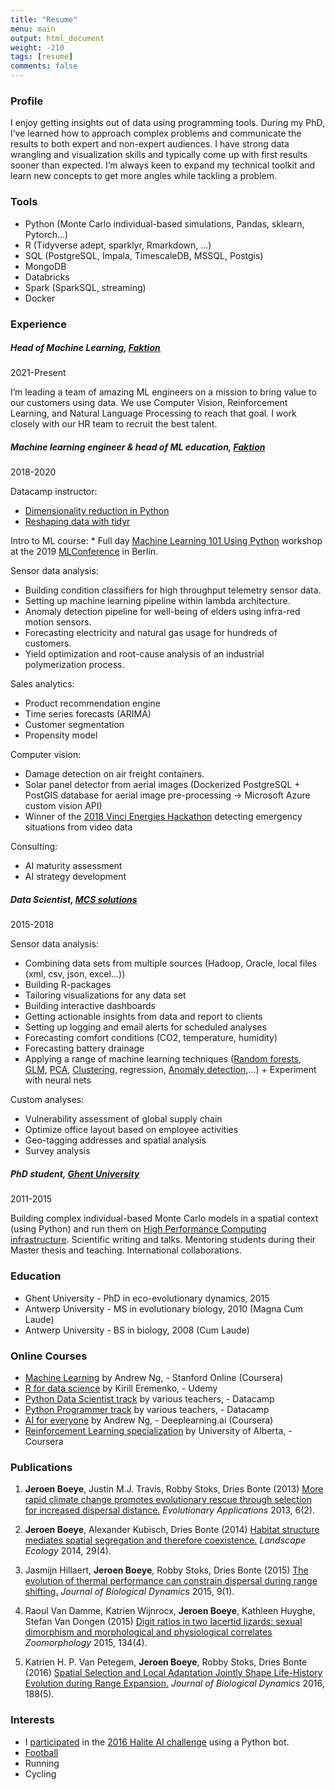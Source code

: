 ```yaml
---
title: "Resume"
menu: main
output: html_document
weight: -210
tags: [resume]
comments: false
---
```


### Profile

I enjoy getting insights out of data using programming tools. During my PhD, I've learned how to approach complex problems and communicate the results to both expert and non-expert audiences. I have strong data wrangling and visualization skills and typically come up with first results sooner than expected. I'm always keen to expand my technical toolkit and learn new concepts to get more angles while tackling a problem.


### Tools

* Python (Monte Carlo individual-based simulations, Pandas, sklearn, Pytorch...)
* R (Tidyverse adept, sparklyr, Rmarkdown, ...)
* SQL (PostgreSQL, Impala, TimescaleDB, MSSQL, Postgis)
* MongoDB
* Databricks
* Spark (SparkSQL, streaming)
* Docker

### Experience


##### Head of Machine Learning, [Faktion](https://www.faktion.com/)
2021-Present

I'm leading a team of amazing ML engineers on a mission to bring value to our customers using data. We use Computer Vision, Reinforcement Learning, and Natural Language Processing to reach that goal. I work closely with our HR team to recruit the best talent.

##### Machine learning engineer & head of ML education, [Faktion](https://www.faktion.com/)
2018-2020

Datacamp instructor:

* [Dimensionality reduction in Python](https://www.datacamp.com/courses/dimensionality-reduction-in-python)
* [Reshaping data with tidyr](https://www.datacamp.com/courses/reshaping-data-with-tidyr)

Intro to ML course:
* Full day [Machine Learning 101 Using Python](https://github.com/jeroenboeye/ml-tutorial) workshop at the 2019 [MLConference](https://mlconference.ai/) in Berlin.

Sensor data analysis:

* Building condition classifiers for high throughput telemetry sensor data.
* Setting up machine learning pipeline within lambda architecture.
* Anomaly detection pipeline for well-being of elders using infra-red motion sensors.
* Forecasting electricity and natural gas usage for hundreds of customers.
* Yield optimization and root-cause analysis of an industrial polymerization process.

Sales analytics:

* Product recommendation engine
* Time series forecasts (ARIMA)
* Customer segmentation
* Propensity model

Computer vision:

* Damage detection on air freight containers.
* Solar panel detector from aerial images (Dockerized PostgreSQL + PostGIS database for aerial image pre-processing -> Microsoft Azure custom vision API)
* Winner of the [2018 Vinci Energies Hackathon](https://www.faction.xyz/human-activity-capturer-and-klassifier-wins-first-prize-at-vinci-energies-hackathon/) detecting emergency situations from video data

Consulting:

* AI maturity assessment 
* AI strategy development

##### Data Scientist, [MCS solutions](https://www.mcssolutions.com/)
2015-2018
 
Sensor data analysis:

* Combining data sets from multiple sources (Hadoop, Oracle, local files (xml, csv, json, excel...))
* Building R-packages
* Tailoring visualizations for any data set
* Building interactive dashboards
* Getting actionable insights from data and report to clients
* Setting up logging and email alerts for scheduled analyses
* Forecasting comfort conditions (CO2, temperature, humidity)
* Forecasting battery drainage
* Applying a range of machine learning techniques ([Random forests](https://en.wikipedia.org/wiki/Random_forest), [GLM](https://en.wikipedia.org/wiki/Generalized_linear_model), [PCA](https://en.wikipedia.org/wiki/Principal_component_analysis), [Clustering](https://en.wikipedia.org/wiki/K-means_clustering), regression, [Anomaly detection](https://en.wikipedia.org/wiki/Anomaly_detection),...) + Experiment with neural nets

Custom analyses:

* Vulnerability assessment of global supply chain
* Optimize office layout based on employee activities
* Geo-tagging addresses and spatial analysis
* Survey analysis

##### PhD student, [Ghent University](http://www.ecology.ugent.be/terec/)
2011-2015
 
Building complex individual-based Monte Carlo models in a spatial context (using Python) and run them on [High Performance Computing infrastructure](https://www.ugent.be/hpc/en). Scientific writing and talks. Mentoring students during their Master thesis and teaching. International collaborations.

### Education

* Ghent University - PhD in eco-evolutionary dynamics, 2015
* Antwerp University - MS in evolutionary biology, 2010 (Magna Cum Laude)
* Antwerp University - BS in biology, 2008 (Cum Laude)

### Online Courses

* [Machine Learning](/files/Coursera_machine_learning.pdf) by Andrew Ng, - Stanford Online (Coursera)
* [R for data science](/figs/udemy_R_data_science.jpg) by Kirill Eremenko, - Udemy
* [Python Data Scientist track](https://www.datacamp.com/statement-of-accomplishment/track/44a5321ee748768340d8691ca3964cf9bf11eedc) by various teachers, - Datacamp
* [Python Programmer track](https://www.datacamp.com/statement-of-accomplishment/track/2f4f712243746878e61b9fd60e6bcb695b205ac0) by various teachers, - Datacamp
* [AI for everyone](https://www.coursera.org/account/accomplishments/verify/2MQG95D545NY) by Andrew Ng, - Deeplearning.ai (Coursera)
* [Reinforcement Learning specialization](https://www.coursera.org/account/accomplishments/specialization/UUAXXX9DGD5Q) by University of Alberta, - Coursera

### Publications

1. **Jeroen Boeye**, Justin M.J. Travis, Robby Stoks, Dries Bonte (2013) [More rapid climate change promotes evolutionary rescue through selection for increased dispersal distance.](http://onlinelibrary.wiley.com/doi/10.1111/eva.12004/full) *Evolutionary Applications* 2013, 6(2).

2. **Jeroen Boeye**, Alexander Kubisch, Dries Bonte (2014) [Habitat structure mediates spatial segregation and therefore coexistence.](https://link.springer.com/article/10.1007/s10980-014-0010-6) *Landscape Ecology* 2014, 29(4).

3. Jasmijn Hillaert, **Jeroen Boeye**, Robby Stoks, Dries Bonte (2015) [The evolution of thermal performance can constrain dispersal during range shifting.](http://www.tandfonline.com/doi/abs/10.1080/17513758.2015.1078503) *Journal of Biological Dynamics* 2015, 9(1).

4. Raoul Van Damme, Katrien Wijnrocx, **Jeroen Boeye**, Kathleen Huyghe, Stefan Van Dongen (2015) [Digit ratios in two lacertid lizards: sexual dimorphism and morphological and physiological correlates](https://link.springer.com/article/10.1007/s00435-015-0275-6) *Zoomorphology* 2015, 134(4).

5. Katrien H. P. Van Petegem, **Jeroen Boeye**, Robby Stoks, Dries Bonte (2016) [Spatial Selection and Local Adaptation Jointly Shape Life-History Evolution during Range Expansion.](http://www.journals.uchicago.edu/doi/abs/10.1086/688666#fn2) *Journal of Biological Dynamics* 2016, 188(5).

### Interests

* I [participated](https://2016.halite.io/user.php?userID=4991) in the [2016 Halite AI challenge](https://2016.halite.io/index.php) using a Python bot.
* [Football](/figs/football.jpg)
* Running
* Cycling
